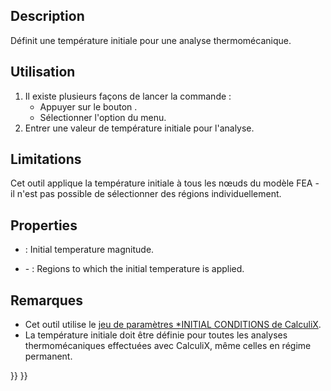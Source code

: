 <languages/>

{{Docnav/fr
|[[FEM_ConstraintSelfWeight/fr|Charge de gravité]]
|[[FEM_ConstraintHeatflux/fr|Charge de flux thermique]]
|[[FEM_Workbench/fr|Atelier FEM]]
|IconL=FEM_ConstraintSelfWeight.svg
|IconR=FEM_ConstraintHeatflux.svg
|IconC=Workbench_FEM.svg
}}

{{GuiCommandContainer
|{{GuiCommand/fr
|Name=FEM ConstraintInitialTemperature
|Name/fr=FEM Température initiale
|MenuLocation=Modèle → Conditions limites et charges thermiques → Température initiale
|Workbenches=[[FEM_Workbench/fr|FEM]]
|SeeAlso=[[FEM_tutorial/fr|FEM Tutoriel]]
}}
{{GuiCommandFemInfo/fr
|Solvers=CalculiX, Elmer
}}
}}

==Description==

Définit une température initiale pour une analyse thermomécanique.

<span id="Usage"></span>
==Utilisation==

# Il existe plusieurs façons de lancer la commande :
#* Appuyer sur le bouton {{Button|[[Image:FEM_ConstraintInitialTemperature.svg|16px]] [[FEM_ConstraintInitialTemperature/fr|Température initiale]]}}.
#* Sélectionner l'option {{MenuCommand|Modèle → Conditions limites et charges thermiques → [[Image:FEM_ConstraintInitialTemperature.svg|16px]] Température initiale}} du menu.
# Entrer une valeur de température initiale pour l'analyse.

==Limitations==

<div class="mw-translate-fuzzy">
Cet outil applique la température initiale à tous les nœuds du modèle FEA - il n'est pas possible de sélectionner des régions individuellement.
</div>

==Properties==

* {{PropertyData|initial Temperature}}: Initial temperature magnitude.
* {{PropertyData|References}} - {{Version|1.1}}: Regions to which the initial temperature is applied.

<span id="Notes"></span>
==Remarques==

* Cet outil utilise le [http://web.mit.edu/calculix_v2.7/CalculiX/ccx_2.7/doc/ccx/node215.html jeu de paramètres *INITIAL CONDITIONS de CalculiX].
* La température initiale doit être définie pour toutes les analyses thermomécaniques effectuées avec CalculiX, même celles en régime permanent.

{{Docnav/fr
|[[FEM_ConstraintSelfWeight/fr|Charge de gravité]]
|[[FEM_ConstraintHeatflux/fr|Charge de flux thermique]]
|[[FEM_Workbench/fr|Atelier FEM]]
|IconL=FEM_ConstraintSelfWeight.svg
|IconR=FEM_ConstraintHeatflux.svg
|IconC=Workbench_FEM.svg
}}

{{FEM Tools navi{{#translation:}}}}
{{Userdocnavi{{#translation:}}}}